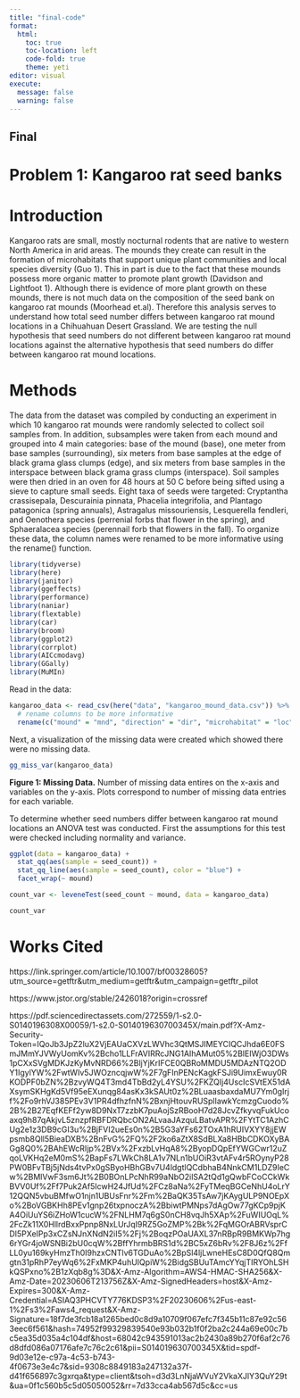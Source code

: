 ```yaml
---
title: "final-code"
format: 
  html: 
    toc: true
    toc-location: left
    code-fold: true
    theme: yeti
editor: visual
execute: 
  message: false
  warning: false
---
```


## Final

# Problem 1: Kangaroo rat seed banks

# Introduction

Kangaroo rats are small, mostly nocturnal rodents that are native to western North America in arid areas. The mounds they create can result in the formation of microhabitats that support unique plant communities and local species diversity (Guo 1). This in part is due to the fact that these mounds possess more organic matter to promote plant growth (Davidson and Lightfoot 1). Although there is evidence of more plant growth on these mounds, there is not much data on the composition of the seed bank on kangaroo rat mounds (Moorhead et.al). Therefore this analysis serves to understand how total seed number differs between kangaroo rat mound locations in a Chihuahuan Desert Grassland. We are testing the null hypothesis that seed numbers do not different between kangaroo rat mound locations against the alternative hypothesis that seed numbers do differ between kangaroo rat mound locations. 

# Methods

The data from the dataset was compiled by conducting an experiment in which 10 kangaroo rat mounds were randomly selected to collect soil samples from. In addition, subsamples were taken from each mound and grouped into 4 main categories: base of the mound (base), one meter from base samples (surrounding), six meters from base samples at the edge of black grama glass clumps (edge), and six meters from base samples in the interspace between black grama grass clumps (interspace). Soil samples were then dried in an oven for 48 hours at 50 C before being sifted using a sieve to capture small seeds. Eight taxa of seeds were targeted: Cryptantha crassisepala, Descurainia pinnata, Phacelia integrifolia, and Plantago patagonica (spring annuals), Astragalus missouriensis, Lesquerella fendleri, and Oenothera species (perrenial forbs that flower in the spring), and Sphaeralacea species (perennail forb that flowers in the fall). To organize these data, the column names were renamed to be more informative using the rename() function. 

```r
library(tidyverse)
library(here)
library(janitor)
library(ggeffects)
library(performance)
library(naniar)
library(flextable)
library(car)
library(broom)
library(ggplot2)
library(corrplot)
library(AICcmodavg)
library(GGally)
library(MuMIn)
```

Read in the data:

```r
kangaroo_data <- read_csv(here("data", "kangaroo_mound_data.csv")) %>% 
  # rename columns to be more informative
  rename(c("mound" = "mnd", "direction" = "dir", "microhabitat" = "loc", "seed_count" = "seeds"))
```

Next, a visualization of the missing data were created which showed there were no missing data.

```r
gg_miss_var(kangaroo_data)
```
**Figure 1: Missing Data.** Number of missing data entires on the x-axis and variables on the y-axis. Plots correspond to number of missing data entries for each variable. 

To determine whether seed numbers differ between kangaroo rat mound locations an ANOVA test was conducted. First the assumptions for this test were checked including normality and variance. 

```r
ggplot(data = kangaroo_data) +
  stat_qq(aes(sample = seed_count)) +
  stat_qq_line(aes(sample = seed_count), color = "blue") +
  facet_wrap(~ mound)
```


```r
count_var <- leveneTest(seed_count ~ mound, data = kangaroo_data)

count_var
```













# Works Cited 

https://link.springer.com/article/10.1007/bf00328605?utm_source=getftr&utm_medium=getftr&utm_campaign=getftr_pilot

https://www.jstor.org/stable/2426018?origin=crossref

https://pdf.sciencedirectassets.com/272559/1-s2.0-S0140196308X00059/1-s2.0-S014019630700345X/main.pdf?X-Amz-Security-Token=IQoJb3JpZ2luX2VjEAUaCXVzLWVhc3QtMSJIMEYCIQCJhda6E0FSmJMmYJVWyUomKv%2Bcho1LLFrAVIRRcJNG1AIhAMut05%2BlEIWjO3DWs1pCXxSVgMDKJzKyMvNRD66%2BljYjKrIFCE0QBRoMMDU5MDAzNTQ2ODY1IgylYW%2FwtWIv5JWOzncqjwW%2F7gFInPENcKagkFSJi9UimxEwuy0RKODPF0bZN%2BzvyWQ4T3md4TbBd2yL4YSU%2FKZQIj4UscIcSVtEX51dAXsymSKHgKd5Vf95eEXunqg84asKx3kSAUt0z%2BLuaasbaxdaMU7Ym0gIrjf%2Fo9rhVJ385PEv3V1PR4dfhzfnN%2BxnjHtouvRUSplIawkYcmzgCuodo%2B%2B27EqfKEFf2yw8D9NxT7zzbK7puAojSzRBooH7d28JcvZfkyvqFukUcoaxq9h87qAkjvL5znzpfRBFDRQbcON2ALvaaJAzquLBatvAPR%2FYtTC1AzhCUg2e1z3DB9cGI3u%2BjFVI2ueEs0n%2B5G3aYFs62TOxA1hRUIVXYY8jjEWpsmb8Qll5BieaDXB%2BnFvG%2FQ%2F2ko6aZtX8SdBLXa8HBbCDKOXyBAGg8Q0%2BAhEWcRIjp%2BVx%2FxzbLvHqA8%2ByopDQpEfYWGCwr12uZqoLVKHq2eM0mS%2BapFs7LWkCh8LA1v7NLn1bUOiR3vtAFv4r5ROynyP28PW0BFvTBj5jNds4tvPx0gSByoHBhGBv7U4ldgtlQCdbhaB4NnkCM1LDZ9IeCw%2BMlVwF3sm6Jt%2B0BOnLPcNhR99aNbO2ilSA2tQd1gQwbFCoCCkWkBVV0Uf%2Ff7Puk2Af5IcwH24JfUd%2FCz8aNa%2FyTMeqBGCeNhU4oLrY12QQN5vbuBMfwO1njn1UBUsFnr%2Fm%2BaQK35TsAw7jKAygULP9NOEpXo%2BoVGBKHh8PEv1gnp26txpnoczA%2BbiwtPMNps7dAgOw77gKCp9pjKA4OiUuYS6iZHoW1cucW%2FNLHM7q6gS0nCH8vqJh5XAp%2FuWIUOqL%2FcZk11X0HllrdBxxPpnp8NxLUrJqI9RZ5GoZMP%2Bk%2FqMGOrABRVsprCDl5PXeIPp3xCZsNJnXNdN2iI5%2Fj%2BoqzPOaUAXL37nRBpR9BMKWp7hg6rYGr4joWSNBi2bU0cqW%2BffYhrmbBRS1d%2BC5xZ6bRv%2F8J6z%2FfLL0yu169kyHmzTh0I9hzxCNTlv6TGDuAo%2BpSl4ljLwneHEsC8D0QfQ8Qmgtn31pRhP7eyWq6%2FxMKP4uhUIQpiW%2BidgSBUuTAmcYYqjTIRYOhLSHkQSPxno%2B1zXqb8g%3D&X-Amz-Algorithm=AWS4-HMAC-SHA256&X-Amz-Date=20230606T213756Z&X-Amz-SignedHeaders=host&X-Amz-Expires=300&X-Amz-Credential=ASIAQ3PHCVTY776KDSP3%2F20230606%2Fus-east-1%2Fs3%2Faws4_request&X-Amz-Signature=18f7de3fcb18a1265bed0c8d9a10709f067efc7f345b11c87e92c563eec6f561&hash=74952f99329839540e93b032b1f0f2ba2c244a69e00c7bc5ea35d035a4c104df&host=68042c943591013ac2b2430a89b270f6af2c76d8dfd086a07176afe7c76c2c61&pii=S014019630700345X&tid=spdf-9d03e12e-c97a-4c53-b743-4f0673e3e4c7&sid=9308c8849183a247132a37f-d41f656897c3gxrqa&type=client&tsoh=d3d3LnNjaWVuY2VkaXJlY3QuY29t&ua=0f1c560b5c5d05050052&rr=7d33cca4ab567d5c&cc=us